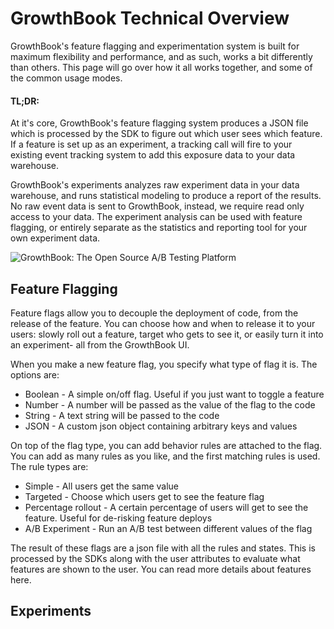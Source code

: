 # GrowthBook Technical Overview

GrowthBook's feature flagging and experimentation system is built for maximum flexibility and performance, and as such,
works a bit differently than others. This page will go over how it all works together, and some of the common usage modes.

#### TL;DR:

At it's core, GrowthBook's feature flagging system produces a JSON file which is processed by the SDK to figure out which
user sees which feature. If a feature is set up as an experiment, a tracking call will fire to your existing event tracking
system to add this exposure data to your data warehouse.

GrowthBook's experiments analyzes raw experiment data in your data warehouse, and runs statistical modeling to produce a
report of the results. No raw event data is sent to GrowthBook, instead, we require read only access to your data. The
experiment analysis can be used with feature flagging, or entirely separate as the statistics and reporting tool for your
own experiment data.

![GrowthBook: The Open Source A/B Testing Platform](/images/feature-flagging-experimentation-diagram-766.png)

## Feature Flagging

Feature flags allow you to decouple the deployment of code, from the release of the feature. You can choose how and when
to release it to your users: slowly roll out a feature, target who gets to see it, or easily turn it into an experiment-
all from the GrowthBook UI.

When you make a new feature flag, you specify what type of flag it is. The options are:

- Boolean - A simple on/off flag. Useful if you just want to toggle a feature
- Number - A number will be passed as the value of the flag to the code
- String - A text string will be passed to the code
- JSON - A custom json object containing arbitrary keys and values

On top of the flag type, you can add behavior rules are attached to the flag. You can add as many rules as you like, and
the first matching rules is used. The rule types are:

- Simple - All users get the same value
- Targeted - Choose which users get to see the feature flag
- Percentage rollout - A certain percentage of users will get to see the feature. Useful for de-risking feature deploys
- A/B Experiment - Run an A/B test between different values of the flag

The result of these flags are a json file with all the rules and states. This is processed by the SDKs along with the user attributes to evaluate what
features are shown to the user. You can read more details about features here.

## Experiments
